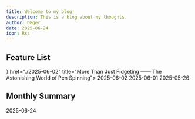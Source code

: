 ```yaml
---
title: Welcome to my blog!
description: This is a blog about my thoughts.
author: D8ger
date: 2025-06-24
icon: Rss
---
```


## Feature List

<Cards>
  <ZiaCard icon={<Zap />} href="./2025-06-02" title="More Than Just Fidgeting —— The Astonishing World of Pen Spinning">
    2025-06-02
  </ZiaCard>
  <ZiaCard href="./2025-06-01" title="The Enigma of the Disappearing Bicyclist">
    2025-06-01
  </ZiaCard>
  <ZiaCard href="./why-docs" title="Why DDaaS?">
    2025-05-26
  </ZiaCard>
</Cards>


## Monthly Summary

<Cards>
  <ZiaCard href="./ioc" title="Overview">
    2025-06-24
  </ZiaCard>
</Cards>
